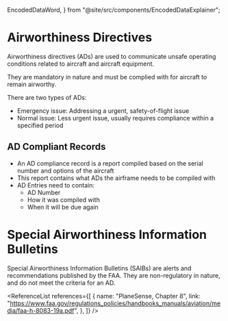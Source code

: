   EncodedDataWord,
} from "@site/src/components/EncodedDataExplainer";

# Airworthiness Directives

Airworthiness directives (ADs) are used to communicate unsafe operating
conditions related to aircraft and aircraft equipment.

They are mandatory in nature and must be complied with for aircraft to remain
airworthy.

There are two types of ADs:

- Emergency issue: Addressing a urgent, safety-of-flight issue
- Normal issue: Less urgent issue, usually requires compliance within a
  specified period

## AD Compliant Records

- An AD compliance record is a report compiled based on the serial number and options of the aircraft
- This report contains what ADs the airframe needs to be compiled with
- AD Entries need to contain:
  - AD Number
  - How it was compiled with
  - When it will be due again

# Special Airworthiness Information Bulletins

Special Airworthiness Information Bulletins (SAIBs) are alerts and
recommendations published by the FAA. They are non-regulatory in nature, and do
not meet the criteria for an AD.

<ReferenceList
  references={[
    {
      name: "PlaneSense, Chapter 8",
      link: "https://www.faa.gov/regulations_policies/handbooks_manuals/aviation/media/faa-h-8083-19a.pdf",
    },
  ]}
/>
